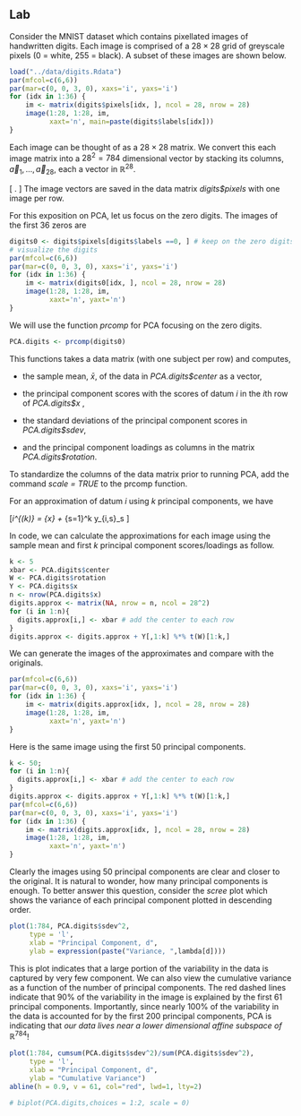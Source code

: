 ## Lab

Consider the MNIST dataset which contains pixellated images of handwritten digits. Each image is comprised of a $28 \times 28$ grid of greyscale pixels (0 = white, 255 = black). A subset of these images are shown below.

```r
load("../data/digits.Rdata")
par(mfcol=c(6,6))
par(mar=c(0, 0, 3, 0), xaxs='i', yaxs='i')
for (idx in 1:36) { 
    im <- matrix(digits$pixels[idx, ], ncol = 28, nrow = 28)
    image(1:28, 1:28, im,
          xaxt='n', main=paste(digits$labels[idx]))
}
```

Each image can be thought of as a $28 \times 28$ matrix.  We convert this each image matrix into a $28^2 = 784$ dimensional vector by stacking its columns, $\vec{a}_1,\dots,\vec{a}_{28}$, each a vector in $\mathbb{R}^{28}$.

\[
\left[\vec{a}_1,\dots, \vec{a}_{28} \right] \longmapsto \left[\begin{matrix} \vec{a}_1 \\ \vdots \\ \vec{a}_{28} \end{matrix}\right].
\]
The image vectors are saved in the data matrix *digits\$pixels* with one image per row.


For this exposition on PCA, let us focus on the zero digits.  The images of the first 36 zeros are
```r
digits0 <- digits$pixels[digits$labels ==0, ] # keep on the zero digits
# visualize the digits
par(mfcol=c(6,6))
par(mar=c(0, 0, 3, 0), xaxs='i', yaxs='i')
for (idx in 1:36) { 
    im <- matrix(digits0[idx, ], ncol = 28, nrow = 28)
    image(1:28, 1:28, im,
          xaxt='n', yaxt='n')
}
```


We will use the function *prcomp* for PCA focusing on the zero digits.  

```r
PCA.digits <- prcomp(digits0)
```

This functions takes a data matrix (with one subject per row) and computes,

   * the sample mean, $\bar{x}$, of the data in *PCA.digits\$center* as a vector, 
    
   * the principal component scores with the scores of datum *i* in the *i*th row of *PCA.digits\$x* , 
    
   * the standard deviations of the principal component scores in *PCA.digits\$sdev*, 
    
   * and the principal component loadings as columns in the matrix *PCA.digits\$rotation*. 
   
To standardize the columns of the data matrix prior to running PCA, add the command *scale = TRUE* to the prcomp function.

For an approximation of datum *i* using $k$ principal components, we have

\[\vec{x}_i^{(k)} = \bar{x} + \sum_{s=1}^k y_{i,s}\vec{w}_s \]

In code, we can calculate the approximations for each image using the sample mean and first $k$ principal component scores/loadings as follow.
```r
k <- 5
xbar <- PCA.digits$center
W <- PCA.digits$rotation
Y <- PCA.digits$x
n <- nrow(PCA.digits$x)
digits.approx <- matrix(NA, nrow = n, ncol = 28^2)
for (i in 1:n){
  digits.approx[i,] <- xbar # add the center to each row
}
digits.approx <- digits.approx + Y[,1:k] %*% t(W)[1:k,]
```

We can generate the images of the approximates and compare with the originals. 
```r
par(mfcol=c(6,6))
par(mar=c(0, 0, 3, 0), xaxs='i', yaxs='i')
for (idx in 1:36) { 
    im <- matrix(digits.approx[idx, ], ncol = 28, nrow = 28)
    image(1:28, 1:28, im,
          xaxt='n', yaxt='n')
}
```


Here is the same image using the first 50 principal components.
```r
k <- 50;
for (i in 1:n){
  digits.approx[i,] <- xbar # add the center to each row
}
digits.approx <- digits.approx + Y[,1:k] %*% t(W)[1:k,]
par(mfcol=c(6,6))
par(mar=c(0, 0, 3, 0), xaxs='i', yaxs='i')
for (idx in 1:36) { 
    im <- matrix(digits.approx[idx, ], ncol = 28, nrow = 28)
    image(1:28, 1:28, im,
          xaxt='n', yaxt='n')
}
```


Clearly the images using 50 principal components are clear and closer to the original. It is natural to wonder, how many principal components is enough.  To better answer this question, consider the *scree* plot which shows the variance of each principal component plotted in descending order.
```r
plot(1:784, PCA.digits$sdev^2,
     type = 'l',
     xlab = "Principal Component, d",
     ylab = expression(paste("Variance, ",lambda[d])))
```

This is plot indicates that a large portion of the variability in the data is captured by very few component.  We can also view the cumulative variance as a function of the number of principal components.  The red dashed lines indicate that 90% of the variability in the image is explained by the first 61 principal components.  Importantly, since nearly 100% of the variability in the data is accounted for by the first 200 principal components, PCA is indicating that *our data lives near a lower dimensional affine subspace of* $\mathbb{R}^{784}$!
```r
plot(1:784, cumsum(PCA.digits$sdev^2)/sum(PCA.digits$sdev^2),
     type = 'l',
     xlab = "Principal Component, d",
     ylab = "Cumulative Variance")
abline(h = 0.9, v = 61, col="red", lwd=1, lty=2)

```


```r
# biplot(PCA.digits,choices = 1:2, scale = 0)
```

